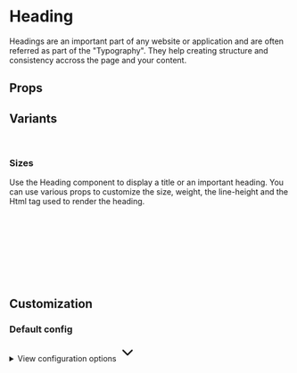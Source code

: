 
<Meta of={HeadingStories} />

# Heading

Headings are an important part of any website or application and are often referred as part of the "Typography". They help creating structure and consistency accross the page and your content.

<Primary />

## Props

<Controls />

## Variants

<br />

### Sizes

Use the Heading component to display a title or an important heading. You can use various props to customize the size, weight, the line-height and the Html tag used to render the heading.

<div className="bg-slate-100 dark:bg-slate-900 p-6 rounded-sm">
  <Story of={HeadingStories.SizeSm} />
  <br />
  <Story of={HeadingStories.SizeMd} />
  <br />
  <Story of={HeadingStories.SizeLg} />
  <br />
  <Story of={HeadingStories.SizeXl} />
  <br />
  <Story of={HeadingStories.Size2Xl} />
  <br />
  <Story of={HeadingStories.Size3Xl} />
</div>

<br />
<br />

## Customization

### Default config

<div class="relative">
  <details class="relative bg-slate-50 border border-slate-200 rounded-lg p-4 [&>summary>svg]:open:-rotate-180">
    <summary class="list-none cursor-pointer">
      <span class="font-sans text-slate-500">View configuration options</span>
      <svg
        class="w-5 h-5 text-slate-500 absolute top-5 end-4 transition-transform duration-300"
        xmlns="http://www.w3.org/2000/svg"
        width="32"
        height="32"
        viewBox="0 0 24 24"
      >
        <path
          fill="none"
          stroke="currentColor"
          stroke-linecap="round"
          stroke-linejoin="round"
          stroke-width="2"
          d="m6 9l6 6l6-6"
        />
      </svg>
    </summary>

    <div class="!mt-4">
      <pre >
        {JSON.stringify(defaultConfig, null, 2)}
      </pre>
    </div>

  </details>
</div>
